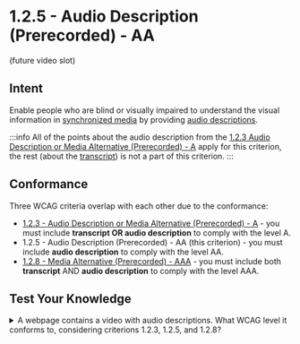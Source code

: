 # 1.2.5 - Audio Description (Prerecorded) - AA

(future video slot)

## Intent

Enable people who are blind or visually impaired to understand the visual information in [synchronized media](/docs/wcag-documents/glossary-of-terms#synchronized-media) by providing [audio descriptions](/docs/wcag-documents/glossary-of-terms#audio-descriptions).

:::info
All of the points about the audio description from the [1.2.3 Audio Description or Media Alternative (Prerecorded) - A](./1.2.3-audio-description-or-media-alternative-prerecorded.mdx) apply for this criterion, the rest (about the [transcript](/docs/wcag-documents/glossary-of-terms#transcript)) is not a part of this criterion.
:::

## Conformance

Three WCAG criteria overlap with each other due to the conformance:

- [1.2.3 - Audio Description or Media Alternative (Prerecorded) - A](./1.2.3-audio-description-or-media-alternative-prerecorded.mdx) - you must include **transcript OR audio description** to comply with the level A.
- 1.2.5 - Audio Description (Prerecorded) - AA (this criterion) - you must include **audio description** to comply with the level AA.
- [1.2.8 - Media Alternative (Prerecorded) - AAA](./1.2.8-media-alternative-prerecorded.mdx) - you must include both **transcript** AND **audio description** to comply with the level AAA.

## Test Your Knowledge

<details>
	<summary><span>A webpage contains a video with audio descriptions. What WCAG level it conforms to, considering criterions 1.2.3, 1.2.5, and 1.2.8?</span></summary>
	The webpage conforms to AA because the level A is met by providing an audio description OR transcript, and the level AA is met by providing an audio description. If the video would contain a transcript too, it would conform to level AAA.
</details>
